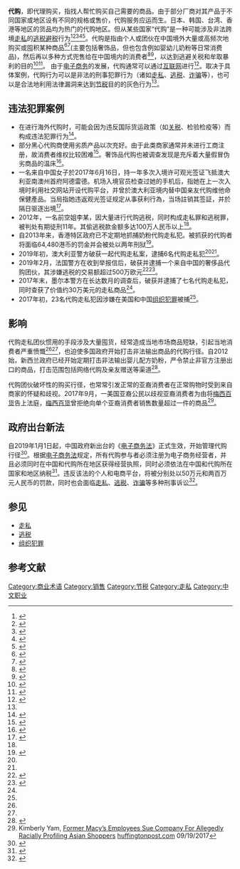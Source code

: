 {{Infobox occupation
| name               = 代购
| synonyms           = 海外代购
| pronounce          = 
| image              =
| imagesize          =
| alt                =
| caption            = 一群代购者在澳大利亚一超市内喧闹争抢商品
| official_names     = 代理购物, 海外代理购物<ref name="auto">{{cite web|url=https://www.bbc.com/news/business-43259904|title=How to become a professional shopper|first=Pamela|last=Parker|date=16 March 2018|publisher=[[BBC.com|BBC.com]]|accessdate=2019-02-16|archive-date=2020-12-11|archive-url=https://web.archive.org/web/20201211101239/https://www.bbc.com/news/business-43259904|dead-url=no}}</ref>, 专职购物者<ref name="auto"/>
| type               = 灰色贸易
| activity_sector    = [[走私|走私]]<ref name="#1">{{cite news|url=https://www.irishtimes.com/news/world/asia-pacific/six-arrested-in-australia-over-baby-formula-smuggling-ring-1.3766557|title=Six arrested in Australia over baby formula smuggling ring|agency=The Irish Times|date=January 22, 2019|accessdate=2019-02-16|archive-date=2020-11-08|archive-url=https://web.archive.org/web/20201108000038/https://www.irishtimes.com/news/world/asia-pacific/six-arrested-in-australia-over-baby-formula-smuggling-ring-1.3766557|dead-url=no}}</ref><ref name="#2">{{cite news|url=https://www.bbc.com/news/world-australia-46941821|title='Baby formula ring' leads to six arrests in Australia|agency=BBC|date=January 21, 2019|accessdate=2019-02-16|archive-date=2020-11-07|archive-url=https://web.archive.org/web/20201107232605/https://www.bbc.com/news/world-australia-46941821|dead-url=no}}</ref><ref name="#3">{{cite news|url=https://www.smh.com.au/national/victoria/melbourne-baby-formula-syndicate-smashed-as-police-seize-tins-worth-300000-20171130-gzw56w.html|title=Melbourne baby formula syndicate smashed as police seize tins worth $300,000|agency=The Sydney Morning Herald|date=November 30, 2017|accessdate=2019-02-16|archive-date=2020-11-09|archive-url=https://web.archive.org/web/20201109021513/http://www.smh.com.au/national/victoria/melbourne-baby-formula-syndicate-smashed-as-police-seize-tins-worth-300000-20171130-gzw56w.html|dead-url=no}}</ref>
| competencies       = 
| formation          = 
| employment_field   = Self-employed
| related_occupation = [[走私|走私]]<ref name="#3"/>
}}

'''代购'''，即代理购买，指找人帮忙购买自己需要的商品。由于部分厂商对其产品于不同国家或地区设有不同的规格或售价，代购服务应运而生。日本、韩国、台湾、香港等地区的货品均为热门的代购地区。但从某些国家“代购”是一种可能涉及非法跨境[[走私|走私]]的[[逃税|逃税]][[避税|避税]]行为<ref>{{cite news|url=https://www.irishtimes.com/news/world/asia-pacific/six-arrested-in-australia-over-baby-formula-smuggling-ring-1.3766557|title=Six arrested in Australia over baby formula smuggling ring|language=en|agency=The Irish Times|date=January 22, 2019|accessdate=2019-02-16|archive-date=2020-11-08|archive-url=https://web.archive.org/web/20201108000038/https://www.irishtimes.com/news/world/asia-pacific/six-arrested-in-australia-over-baby-formula-smuggling-ring-1.3766557|dead-url=no}}</ref><ref>{{cite news|url=https://www.smh.com.au/national/victoria/melbourne-baby-formula-syndicate-smashed-as-police-seize-tins-worth-300000-20171130-gzw56w.html|language=en|title=Melbourne baby formula syndicate smashed as police seize tins worth $300,000|agency=The Sydney Morning Herald|date=November 30, 2017|accessdate=2019-02-16|archive-date=2020-11-09|archive-url=https://web.archive.org/web/20201109021513/http://www.smh.com.au/national/victoria/melbourne-baby-formula-syndicate-smashed-as-police-seize-tins-worth-300000-20171130-gzw56w.html|dead-url=no}}</ref><ref>{{cite news|url=https://www.bbc.com/news/world-australia-46941821|title='Baby formula ring' leads to six arrests in Australia|agency=BBC|language=en|date=January 21, 2019|accessdate=2019-02-16|archive-date=2020-11-07|archive-url=https://web.archive.org/web/20201107232605/https://www.bbc.com/news/world-australia-46941821|dead-url=no}}</ref><ref name="Katie Hunt">{{cite news| last=Hunt| first=Katie| url=http://www.cnn.com/2014/08/19/world/asia/china-personal-shoppers/| language=en| title=Shoppers or smugglers? China cracks down on 'daigou' boom| publisher=[[CNN|CNN]]| date=August 19, 2014| accessdate=August 29, 2014| archive-date=2019-05-13| archive-url=https://web.archive.org/web/20190513112533/https://www.cnn.com/2014/08/19/world/asia/china-personal-shoppers/| dead-url=no}}</ref><ref name="#4">{{cite news|url=http://news.cntv.cn/special/thinkagain/purchase/index.shtml|title=海外代购，你所不知道的“法律盲区”|agency=央视网|date=2012年9月9日|accessdate=2019年2月16日|archive-date=2020年1月28日|archive-url=https://web.archive.org/web/20200128195735/http://news.cntv.cn/special/thinkagain/purchase/index.shtml|dead-url=no}}</ref>。代购是指由个人或团伙在中国境外大量或高频次地购买或囤积某种商品<ref name="#5">{{cite news|url=https://au.news.yahoo.com/mum-catches-group-shoppers-stockpiling-in-demand-baby-formula-36598199.html|title='Desperate' mum's plea after catching baby formula hoarders emptying shelves|agency=Yahoo7 News|date=August 3, 2017|accessdate=2019-02-16|archive-date=2019-05-11|archive-url=https://web.archive.org/web/20190511102945/https://au.news.yahoo.com/mum-catches-group-shoppers-stockpiling-in-demand-baby-formula-36598199.html|dead-url=no}}</ref><ref name="#6">{{cite news|url=https://www.thechronicle.com.au/news/parents-fume-after-watching-shoppers-hoard-milk-fo/3223523/|title=Parents fume after watching shoppers hoard milk formula|agency=The Chronicle|date=September 13, 2017|accessdate=2019-02-16|archive-date=2019-05-11|archive-url=https://web.archive.org/web/20190511140058/https://www.thechronicle.com.au/news/parents-fume-after-watching-shoppers-hoard-milk-fo/3223523/|dead-url=no}}</ref>(主要包括奢饰品，但也包含例如婴幼儿奶粉等日常消费品)，然后再以多种方式兜售给在中国境内的消费者<ref>{{cite web |last=Chitrakorn |first=Kati |date=9 April 2014 |title=‘Daigou’ Agents Help Chinese Get Luxury Goods for Less |language=en |url=http://www.businessoffashion.com/2014/04/daigou-agents-help-chinese-consumers-get-luxury-goods-less.html |work=[[businessoffashion.com|businessoffashion.com]] |access-date=28 October 2016 |archive-date=2015-01-15 |archive-url=https://web.archive.org/web/20150115014717/http://www.businessoffashion.com/2014/04/daigou-agents-help-chinese-consumers-get-luxury-goods-less.html |dead-url=no }}</ref><ref>{{cite web|url=https://www.bbc.com/news/business-43259904|title=How to become a professional shopper|first=Pamela|last=Parker|date=16 March 2018|publisher=[[BBC.com|BBC.com]]|accessdate=2019-02-16|archive-date=2020-12-11|archive-url=https://web.archive.org/web/20201211101239/https://www.bbc.com/news/business-43259904|dead-url=no}}</ref>，以达到逃避关税和牟取暴利的目的<ref name="#7">{{cite news|url=https://www.scmp.com/news/china/society/article/2087008/23-arrested-crackdown-milk-powder-smuggling-ring-run-china-and-us|title=23 arrested in crackdown on milk-powder smuggling ring run in US|agency=South China Morning Post|date=April 12, 2017|accessdate=2019-02-16|archive-date=2020-11-11|archive-url=https://web.archive.org/web/20201111223714/http://www.scmp.com/news/china/society/article/2087008/23-arrested-crackdown-milk-powder-smuggling-ring-run-china-and-us|dead-url=no}}</ref><ref>{{cite news|url=https://www.businessoffashion.com/articles/global-currents/can-china-put-an-end-to-the-illicit-daigou-trade|title=Can China End the Illicit ‘Daigou’ Trade?|agency=Business of Fashion|access-date=February 16, 2019|archive-date=2020-09-23|archive-url=https://web.archive.org/web/20200923053651/https://www.businessoffashion.com/articles/global-currents/can-china-put-an-end-to-the-illicit-daigou-trade|dead-url=no}}</ref>。 由于[[电子商务|电子商务]]的发展，代购通常可以通过[[互联网|互联网]]进行<ref>{{cite web|author=张芳瑜，李紫榕|title=电子商务之服务创新模式 － 以网路代购為例|url=http://logmgt.nkmu.edu.tw/teaching/resource/100report/articles/%B9q%A4l%B0%D3%B0%C8%A4%A7%AAA%B0%C8%B3%D0%B7s%BC%D2%A6%A1%A1%D0%A5H%BA%F4%B8%F4%A5N%C1%CA%AC%B0%A8%D2.pdf|publisher=国立高雄海洋科技大学运筹管理系|accessdate=2014-08-22|archive-date=2014-08-26|archive-url=https://web.archive.org/web/20140826160859/http://logmgt.nkmu.edu.tw/teaching/resource/100report/articles/%B9q%A4l%B0%D3%B0%C8%A4%A7%AAA%B0%C8%B3%D0%B7s%BC%D2%A6%A1%A1%D0%A5H%BA%F4%B8%F4%A5N%C1%CA%AC%B0%A8%D2.pdf|dead-url=yes}}</ref>。取决于具体案例，代购行为可以是非法的刑事犯罪行为（诸如[[走私|走私]]、[[逃税|逃税]]、[[诈骗|诈骗]]等），也可以是合法地利用法律漏洞来达到[[节税|节税]]目的的灰色行为<ref name="#4"/>。

==违法犯罪案例==

*在进行海外代购时，可能会因为违反国际货运政策（如[[关税|关税]]、检验检疫等）而构成违法犯罪行为<ref>{{cite web|author=人民日报海外版|title=海外华人“代购”藏隐忧 偷逃关税缺乏监管成弊病|url=http://news.xinhuanet.com/fortune/2014-01/20/c_119034813.htm|publisher=新华网|accessdate=2014-08-22|archive-date=2014-04-30|archive-url=https://web.archive.org/web/20140430164740/http://news.xinhuanet.com/fortune/2014-01/20/c_119034813.htm|dead-url=no}}</ref>。
*部分黑心代购商使用劣质产品以次充好。由于此类商家通常并未进行工商注册，故消费者维权比较困难<ref>{{cite web|author=[[中国青年报|中国青年报]]|title=微信朋友圈代购现骗局 消费者维权遇难题|url=http://tech.sina.com.cn/i/2014-04-23/10009339784.shtml|publisher=新浪新闻中心|accessdate=2014-08-22|archive-date=2019-02-16|archive-url=https://web.archive.org/web/20190216153158/http://tech.sina.com.cn/i/2014-04-23/10009339784.shtml|dead-url=no}}</ref>。奢饰品代购也被调查发现是充斥着大量假冒伪劣商品的温床<ref>{{cite news|url=https://jingdaily.com/chinas-sketchy-daigou-luxury-market-is-a-hotbed-for-fakes/|title=China’s Sketchy ‘Daigou’ Luxury Market Is A Hotbed For Fakes|agency=Jing Daily|date=April 8, 2014|language=en|accessdate=2019-02-16|archive-date=2020-10-22|archive-url=https://web.archive.org/web/20201022115951/https://jingdaily.com/chinas-sketchy-daigou-luxury-market-is-a-hotbed-for-fakes/|dead-url=no}}</ref>。
*一名来自中国女子於2017年6月16日，持一年多次入境许可观光签证飞抵澳大利亚南澳州首府阿德雷德。机场入境官员检查过她的手机后，指她在上一次入境时利用社交网站开设代购平台，并曾於澳大利亚境内替中国亲友代购维他命保健產品。当局指她违返观光签证规定从事获利行為，当场註销其签証，并於隔日驱逐出境<ref>{{cite web|author=[[Legal_Frontline_法律前线通讯社|Legal Frontline 法律前线通讯社]]|title= 代购保健品寄回中国获利 --- 华女观光签证遭註销 --- 即时羈押隔日遣返|url=http://legalfrontline.blogspot.com.au/2017/07/blog-post_18.html|}}</ref>。
*2012年，一名前空姐李某，因大量进行代购逃税，同时构成走私罪和逃税罪，被判处有期徒刑11年。其偷逃税款金额多达100万人民币以上<ref name="#4"/>。
*自2013年来，香港特区政府已不定期地抓捕奶粉代购走私犯。被抓获的代购者将面临64,480港币的罚金并会被处以两年刑狱<ref>{{cite news|url=https://motherboard.vice.com/en_us/article/mggnwa/hong-kong-is-now-jailing-chinas-baby-formula-smugglers|title=Hong Kong Is Now Jailing China's Baby Formula Smugglers|agency=Motherboard|date=2013年3月5日|language=en|accessdate=2019年2月16日|archive-date=2019年2月16日|archive-url=https://web.archive.org/web/20190216153432/https://motherboard.vice.com/en_us/article/mggnwa/hong-kong-is-now-jailing-chinas-baby-formula-smugglers|dead-url=no}}</ref>。
*2019年初，澳大利亚警方破获一起代购走私案，逮捕6名代购走私犯<ref name="#1"/><ref name="#2"/>。
*2019年2月，法国警方在收到举报信后，破获并逮捕一个来自中国的奢侈品代购团伙，其涉嫌逃税的交易额超过500万欧元<ref>{{cite news |title=法国加大代购监管力度 巴黎警方抓获多人 |url=https://news.sina.cn/2019-02-11/detail-ihrfqzka4903033.d.html?from=wap |accessdate=2022-01-25 |work=新浪网 |date=2019-02-11 |archive-date=2022-01-25 |archive-url=https://web.archive.org/web/20220125141005/https://news.sina.cn/2019-02-11/detail-ihrfqzka4903033.d.html?from=wap }}</ref><ref>{{cite news |title=多名中国代购在法被捕, 哪些行为绝对碰不得？_护照 |url=https://www.sohu.com/a/294139563_185042 |accessdate=2022-01-25 |work=搜狐网 |language=en |archive-date=2022-01-25 |archive-url=https://web.archive.org/web/20220125141008/https://www.sohu.com/a/294139563_185042 }}</ref>。
*2017年末，墨尔本警方在长达数月的调查后，破获并逮捕了七名代购走私犯，同时查获了价值约30万美元的走私商品<ref name="#3"/>。
*2017年初，23名代购走私犯因涉嫌在美国和中国[[组织犯罪|组织犯罪]]被捕<ref name="#7"/>。

== 影响 ==
代购走私团伙惯用的手段涉及大量囤货，经常造成当地市场商品短缺，引起当地消费者严重愤慨<ref name="#5"/><ref name="#6"/>，也迫使多国政府开始打击非法输出商品的代购行径。自2012始，新西兰政府已经开始定期打击非法输出婴儿配方奶粉，严令禁止非官方注册出口的商品，打击范围包括网络代购及亲友赠送等渠道<ref>{{cite news|url=http://baobao.sohu.com/20121011/n354635099.shtml|title=新西兰“禁奶”引上海妈妈囤货|agency=东方早报|date=2012年10月11日|accessdate=2019年2月16日|archive-date=2019年2月16日|archive-url=https://web.archive.org/web/20190216153108/http://baobao.sohu.com/20121011/n354635099.shtml|dead-url=no}}</ref>。

代购团伙破坏性的购买行径，也常常引发正常的亚裔消费者在正常购物时受到来自商家的怀疑和歧视。2017年9月，一美国亚裔公民以歧视亚裔消费者为由将[[梅西百货|梅西百货]]告上法庭，[[梅西百货|梅西百货]]曾拒绝向单个亚裔消费者销售数量超过一件的商品<ref>Kimberly Yam, [http://www.huffingtonpost.com/entry/macys-profiling-asian-shoppers-lawsuit_us_59c12e73e4b0186c2205dc2a Former Macy’s Employees Sue Company For Allegedly Racially Profiling Asian Shoppers] {{Wayback|url=http://www.huffingtonpost.com/entry/macys-profiling-asian-shoppers-lawsuit_us_59c12e73e4b0186c2205dc2a |date=20190209024049 }} [[huffingtonpost.com|huffingtonpost.com]] 09/19/2017</ref>。

== 政府出台新法 ==
自2019年1月1日起，中国政府新出台的《[[中华人民共和国电子商务法|电子商务法]]》正式生效，开始管理代购行径<ref>{{cite news |title=《电商法》施行，代购迎来机遇期_滚动新闻_中国政府网 |url=http://www.gov.cn/xinwen/2019-02/27/content_5368798.htm |accessdate=2022-01-25 |work=中国政府网 |archive-date=2022-01-25 |archive-url=https://web.archive.org/web/20220125141206/http://www.gov.cn/xinwen/2019-02/27/content_5368798.htm }}</ref>。根据[[中华人民共和国电子商务法|电子商务法]]规定，所有代购参与者必须注册为电子商务经营者，并且必须同时在中国和代购所在地区获得经营执照，同时必须依法在中国和代购所在国家和地区纳税<ref>{{cite news |title=电子商务法开始施行 网络代购将受规制--法治--人民网 |url=http://legal.people.com.cn/n1/2019/0104/c42510-30503167.html |accessdate=2022-01-25 |work=人民网 |archive-date=2022-01-25 |archive-url=https://web.archive.org/web/20220125141005/http://legal.people.com.cn/n1/2019/0104/c42510-30503167.html }}</ref>。违反该法的个人和电商平台，将被分别处以50万元和两百万元人民币的罚款，同时也会面临[[走私|走私]]、[[逃税|逃税]]、[[诈骗|诈骗]]等多种刑事诉讼<ref>{{cite news|url=https://www.sixthtone.com/news/1003372/what-a-new-law-could-mean-for-chinas-daigou|title=What a New Law Could Mean for China’s ‘Daigou’|agency=Sixth tone|date=December 21, 2018|accessdate=2019-02-16|archive-date=2020-11-08|archive-url=https://web.archive.org/web/20201108120153/http://www.sixthtone.com/news/1003372/what-a-new-law-could-mean-for-chinas-daigou|dead-url=no}}</ref>。

== 参见 ==
*[[走私|走私]]
*[[逃税|逃税]]
*[[组织犯罪|组织犯罪]]

== 参考文献 ==
{{Reflist|2}}

[[Category:商业术语|Category:商业术语]]
[[Category:销售|Category:销售]]
[[Category:节税|Category:节税]]
[[Category:走私|Category:走私]]
[[Category:中文职业|Category:中文职业]]